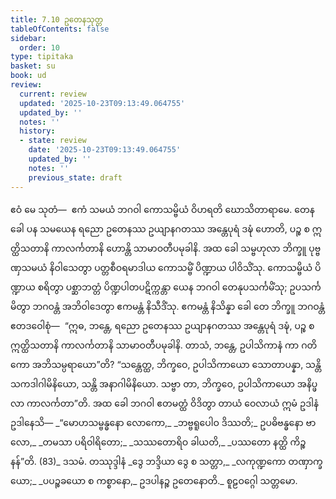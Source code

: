 ```yaml
---
title: 7.10 ဥတေနသုတ္တ
tableOfContents: false
sidebar:
  order: 10
type: tipitaka
basket: su
book: ud
review:
  current: review
  updated: '2025-10-23T09:13:49.064755'
  updated_by: ''
  notes: ''
  history:
  - state: review
    date: '2025-10-23T09:13:49.064755'
    updated_by: ''
    notes: ''
    previous_state: draft
---
```



<ReviewStatus review={frontmatter.review} showDetails={true} />

<HypothesisAnnotation frontmatter={frontmatter} />

<DynamicBreadcrumb />

<Division number="70" book="ud" e="ch" v="18" p="176">

<Paragraph number="652" book="ud">
ဧဝံ မေ သုတံ—  ဧကံ သမယံ ဘဂဝါ ကောသမ္ဗိယံ ဝိဟရတိ ဃောသိတာရာမေ. တေန ခေါ ပန သမယေန ရညော ဥတေနဿ ဥယျာနဂတဿ အန္တေပုရံ ဒဍ္ဎံ ဟောတိ, ပဉ္စ စ ဣတ္ထိသတာနိ ကာလင်္ကတာနိ ဟောန္တိ သာမာဝတီပမုခါနိ.
</Paragraph>

<Paragraph number="653" book="ud">
အထ ခေါ သမ္ဗဟုလာ ဘိက္ခူ ပုဗ္ဗဏှသမယံ နိဝါသေတွာ ပတ္တစီဝရမာဒါယ ကောသမ္ဗိံ ပိဏ္ဍာယ ပါဝိသိံသု. ကောသမ္ဗိယံ ပိဏ္ဍာယ စရိတွာ ပစ္ဆာဘတ္တံ ပိဏ္ဍပါတပဋိက္ကန္တာ ယေန ဘဂဝါ တေနုပသင်္ကမိံသု; ဥပသင်္ကမိတွာ ဘဂဝန္တံ အဘိဝါဒေတွာ ဧကမန္တံ နိသီဒိံသု. ဧကမန္တံ နိသိန္နာ ခေါ တေ ဘိက္ခူ ဘဂဝန္တံ ဧတဒဝေါစုံ—  “ဣဓ, ဘန္တေ, ရညော ဥတေနဿ ဥယျာနဂတဿ အန္တေပုရံ ဒဍ္ဎံ, ပဉ္စ စ ဣတ္ထိသတာနိ ကာလင်္ကတာနိ သာမာဝတီပမုခါနိ. တာသံ, ဘန္တေ, ဥပါသိကာနံ ကာ ဂတိ ကော အဘိသမ္ပရာယော”တိ?
</Paragraph>

<Paragraph number="654" book="ud">
“သန္တေတ္ထ, ဘိက္ခဝေ, ဥပါသိကာယော သောတာပန္နာ, သန္တိ သကဒါဂါမိနိယော, သန္တိ အနာဂါမိနိယော. သဗ္ဗာ တာ, ဘိက္ခဝေ, ဥပါသိကာယော အနိပ္ဖလာ ကာလင်္ကတာ”တိ.
</Paragraph>

<Paragraph number="655" book="ud">
အထ ခေါ ဘဂဝါ ဧတမတ္ထံ ဝိဒိတွာ တာယံ ဝေလာယံ ဣမံ ဥဒါနံ ဥဒါနေသိ—
</Paragraph>

<Paragraph number="656" type="verses" book="ud">
_“မောဟသမ္ဗန္ဓနော လောကော,_  
_ဘဗ္ဗရူပေါဝ ဒိဿတိ;_  
ဥပဓိဗန္ဓနော ဗာလော,_  
_တမသာ ပရိဝါရိတော;_  
_သဿတောရိဝ ခါယတိ,_  
_ပဿတော နတ္ထိ ကိဉ္စနန်”တိ. (83)_  


</Paragraph>
</Division>

<Paragraph number="657" type="center" book="ud">
ဒသမံ.



</Paragraph>

<Paragraph number="658" type="center" book="ud">
တဿုဒ္ဒါနံ


</Paragraph>

<Paragraph number="659" type="verses" book="ud">
_ဒွေ ဘဒ္ဒိယာ ဒွေ စ သတ္တာ,_  
_လကုဏ္ဍကော တဏှာက္ခယော;_  
_ပပဉ္စခယော စ ကစ္စာနော,_  
ဥဒပါနဉ္စ ဥတေနောတိ._  


</Paragraph>

<Paragraph number="660" type="center" book="ud">
စူဠဝဂ္ဂေါ သတ္တမော.
</Paragraph>